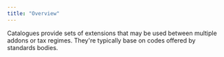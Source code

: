 ```yaml
---
title: "Overview"
---
```


Catalogues provide sets of extensions that may be used between multiple addons or tax regimes. They're typically base on codes offered by standards bodies.
